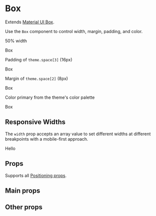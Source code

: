 
<Meta title="components|Box" component={Box} />

# Box

Extends [Material UI Box](https://material-ui.com/components/box/).

Use the `Box` component to control width, margin, padding, and color.

50% width

<Preview>
  <Story name="default">
    <Box width={1 / 2} border={1}>
      Box
    </Box>
  </Story>
</Preview>

Padding of `theme.space[3]` (16px)

<Preview>
  <Story name="padding">
    <Box p={3} border={1}>
      Box
    </Box>
  </Story>
</Preview>

Margin of `theme.space[2]` (8px)

<Preview>
  <Story name="margin">
    <Box p={1} m={4} border={1}>
      Box
    </Box>
  </Story>
</Preview>

Color primary from the theme's color palette

<Preview>
  <Story name="primary">
    <Box p={2} bgcolor="primary.main" color="white">
      Box
    </Box>
  </Story>
</Preview>

## Responsive Widths

The `width` prop accepts an array value to set different widths at different breakpoints with a mobile-first approach.

<Preview>
  <Story name="responsive">
    <Box
      width={[
        1, // Sets width 100% at the smallest breakpoint
        1 / 2, // Sets width 50% at the next breakpoint
        1 / 4 // Sets width 25% at the next breakpoint
      ]}
      p={2}
      bgcolor="secondary.main"
      color="grey.600"
    >
      Hello
    </Box>
  </Story>
</Preview>

## Props

Supports all [Positioning props](/components/?path=/docs/design-system-positioning--page).

## Main props

<Props of={BaseBoxDocs} />

## Other props

<Props of={RestBoxDocs} />
